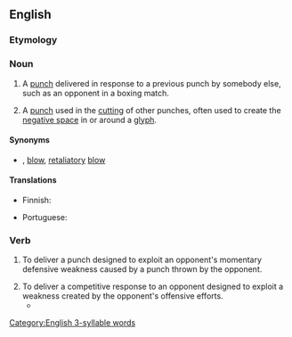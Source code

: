 ==English==

===Etymology===
{{prefix|en|counter|punch}}

===Noun===
{{en-noun|es}}

# A [[punch]] delivered in response to a previous punch by somebody else, such as an opponent in a boxing match.
# {{lb|en|printing|historical}} A [[punch]] used in the [[cut]]ting of other punches, often used to create the [[negative space]] in or around a [[glyph]].

====Synonyms====
* {{sense|punch in response to opponent's punch}} {{l|en|counterblow}}, {{l|en|return}} [[blow]], [[retaliatory]] [[blow]]

====Translations====
{{trans-top|punch delivered in response to a previous punch by somebody else}}
* Finnish: {{t+|fi|vastaisku}}
{{trans-mid}}
* Portuguese: {{t|pt|contragolpe|m}}
{{trans-bottom}}

===Verb===
{{en-verb|es}}

# {{lb|en|boxing}} To deliver a punch designed to exploit an opponent's momentary defensive weakness caused by a punch thrown by the opponent.
# To deliver a competitive response to an opponent designed to exploit a weakness created by the opponent's offensive efforts.
#* {{quote-journal|en|date=January 25, 2009|author=Christopher Clarey|title=Top-Seeded Jankovic Falls Without a Fight|work=New York Times|url=http://www.nytimes.com/2009/01/25/sports/othersports/25tennis.html|passage=She stands just a little over 5-foot-6, but her two-handed ground strokes off both wings, inspired by the four-time Australian Open champion Monica Seles, allow her to create sharp angles and '''counterpunching''' power.}}

[[Category:English 3-syllable words]]